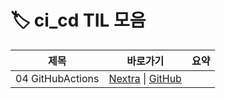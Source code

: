 
# 🏷️ ci_cd TIL 모음

<LabelIcons />

| 제목 | 바로가기 | 요약 |
|------|----------|------|
| 04 GitHubActions | [Nextra](/til/til-2025/til-07/04-GitHubActions) \| [GitHub](https://github.com/MinHyeok-lee1/TIL/blob/main/2025/07/04-GitHubActions.md) |  |
